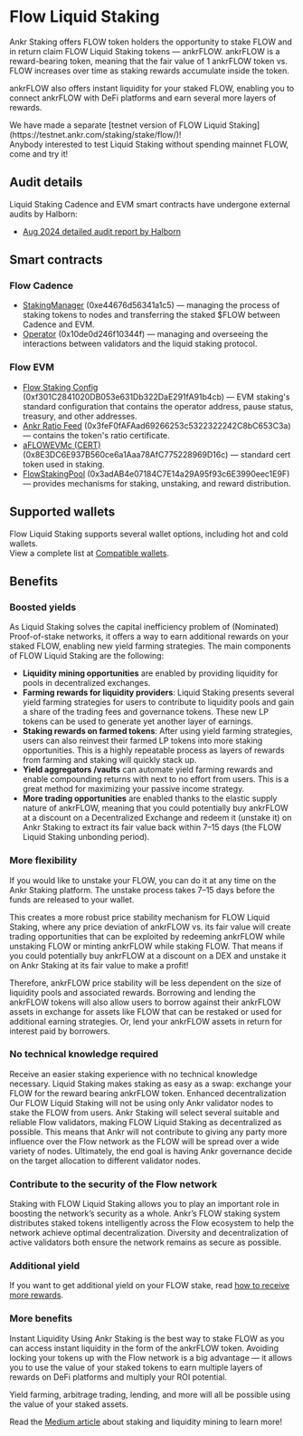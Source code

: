 
# Flow Liquid Staking

Ankr Staking offers FLOW token holders the opportunity to stake FLOW and in return claim FLOW Liquid Staking tokens — ankrFLOW.
ankrFLOW is a reward-bearing token, meaning that the fair value of 1 ankrFLOW token vs. FLOW increases over time as staking rewards accumulate inside the token.

ankrFLOW also offers instant liquidity for your staked FLOW, enabling you to connect ankrFLOW with DeFi platforms and earn several more layers of rewards.

<Callout type="tip">
We have made a separate [testnet version of FLOW Liquid Staking](https://testnet.ankr.com/staking/stake/flow/)! <br/>
    Anybody interested to test Liquid Staking without spending mainnet FLOW, come and try it!<br/>
</Callout>

## Audit details

Liquid Staking Cadence and EVM smart contracts have undergone external audits by Halborn:

* [Aug 2024 detailed audit report by Halborn](/pdf/smart_contract_security_audit_flow_halborn.pdf)

## Smart contracts

### Flow Cadence

  * [StakingManager](https://testnet.flowdiver.io/account/e44676d56341a1c5) (0xe44676d56341a1c5) — managing the process of staking tokens to nodes and transferring the staked $FLOW between Cadence and EVM.
  * [Operator](https://testnet.flowdiver.io/account/10de0d246f10344f?tab=keys) (0x10de0d246f10344f) — managing and overseeing the interactions between validators and the liquid staking protocol.

### Flow EVM

  * [Flow Staking Config](https://evm-testnet.flowscan.io/address/0xf301C2841020DB053e631Db322DaE291fA91b4cb) (0xf301C2841020DB053e631Db322DaE291fA91b4cb) — EVM staking's standard configuration that contains the operator address, pause status, treasury, and other addresses.
  * [Ankr Ratio Feed](https://evm-testnet.flowscan.io/address/0x3feF0fAFAad69266253c5322322242C8bC653C3a) (0x3feF0fAFAad69266253c5322322242C8bC653C3a) — contains the token's ratio certificate.
  * [aFLOWEVMc (CERT)](https://evm-testnet.flowscan.io/address/0x8E3DC6E937B560ce6a1Aaa78AfC775228969D16c) (0x8E3DC6E937B560ce6a1Aaa78AfC775228969D16c) — standard cert token used in staking.
  * [FlowStakingPool](https://evm-testnet.flowscan.io/address/0x3adAB4e07184C7E14a29A95f93c6E3990eec1E9F) (0x3adAB4e07184C7E14a29A95f93c6E3990eec1E9F) — provides mechanisms for staking, unstaking, and reward distribution.

## Supported wallets

Flow Liquid Staking supports several wallet options, including hot and cold wallets.<br/>
View a complete list at [Compatible wallets](/staking-extra/compatible-wallets/).

## Benefits

### Boosted yields

As Liquid Staking solves the capital inefficiency problem of (Nominated) Proof-of-stake networks, it offers a way to earn additional rewards on your staked FLOW, enabling new yield farming strategies. The main components of FLOW Liquid Staking are the following:

* **Liquidity mining opportunities** are enabled by providing liquidity for pools in decentralized exchanges.
* **Farming rewards for liquidity providers**: Liquid Staking presents several yield farming strategies for users to contribute to liquidity pools and gain a share of the trading fees and governance tokens. These new LP tokens can be used to generate yet another layer of earnings.
* **Staking rewards on farmed tokens**: After using yield farming strategies, users can also reinvest their farmed LP tokens into more staking opportunities. This is a highly repeatable process as layers of rewards from farming and staking will quickly stack up.
* **Yield aggregators /vaults** can automate yield farming rewards and enable compounding returns with next to no effort from users. This is a great method for maximizing your passive income strategy.
* **More trading opportunities** are enabled thanks to the elastic supply nature of ankrFLOW, meaning that you could potentially buy ankrFLOW at a discount on a Decentralized Exchange and redeem it (unstake it) on Ankr Staking to extract its fair value back within 7–15 days (the FLOW Liquid Staking unbonding period).

### More flexibility

If you would like to unstake your FLOW, you can do it at any time on the Ankr Staking platform. The unstake process takes 7–15 days before the funds are released to your wallet.

This creates a more robust price stability mechanism for FLOW Liquid Staking, where any price deviation of ankrFLOW vs. its fair value will create trading opportunities that can be exploited by redeeming ankrFLOW while unstaking FLOW or minting ankrFLOW while staking FLOW. That means if you could potentially buy ankrFLOW at a discount on a DEX and unstake it on Ankr Staking at its fair value to make a profit!

Therefore, ankrFLOW price stability will be less dependent on the size of liquidity pools and associated rewards. Borrowing and lending the ankrFLOW tokens will also allow users to borrow against their ankrFLOW assets in exchange for assets like FLOW that can be restaked or used for additional earning strategies. Or, lend your ankrFLOW assets in return for interest paid by borrowers.

### No technical knowledge required

Receive an easier staking experience with no technical knowledge necessary. Liquid Staking makes staking as easy as a swap: exchange your FLOW for the reward bearing ankrFLOW token. Enhanced decentralization Our FLOW Liquid Staking will not be using only Ankr validator nodes to stake the FLOW from users. Ankr Staking will select several suitable and reliable Flow validators, making FLOW Liquid Staking as decentralized as possible. This means that Ankr will not contribute to giving any party more influence over the Flow network as the FLOW will be spread over a wide variety of nodes. Ultimately, the end goal is having Ankr governance decide on the target allocation to different validator nodes.

### Contribute to the security of the Flow network

Staking with FLOW Liquid Staking allows you to play an important role in boosting the network’s security as a whole. Ankr’s FLOW staking system distributes staked tokens intelligently across the Flow ecosystem to help the network achieve optimal decentralization. Diversity and decentralization of active validators both ensure the network remains as secure as possible.

### Additional yield
If you want to get additional yield on your FLOW stake, read [how to receive more rewards](https://www.ankr.com/staking/defi/).

### More benefits
Instant Liquidity Using Ankr Staking is the best way to stake FLOW as you can access instant liquidity in the form of the ankrFLOW token.
Avoiding locking your tokens up with the Flow network is a big advantage — it allows you to use the value of your staked tokens to earn multiple layers of rewards on DeFi platforms and multiply your ROI potential.

Yield farming, arbitrage trading, lending, and more will all be possible using the value of your staked assets.

Read the [Medium article](https://medium.com/Ankr-network/Ankr-x-ellipsis-staking-liquidity-mining-Ankr-rewards-f49a76fd50cc) about staking and liquidity mining to learn more!